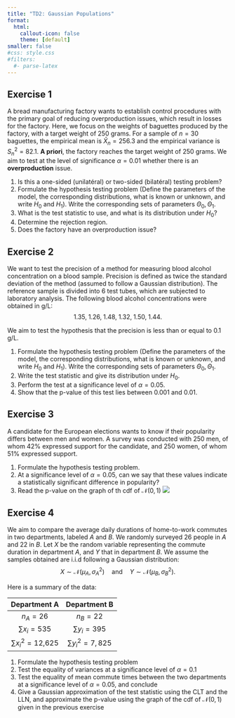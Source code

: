```yaml
---
title: "TD2: Gaussian Populations"
format: 
  html:
    callout-icon: false
    theme: [default]
smaller: false
#css: style.css
#filters:
  #- parse-latex
---
```



## Exercise 1

A bread manufacturing factory wants to establish control procedures with the primary goal of reducing overproduction issues, which result in losses for the factory. Here, we focus on the weights of baguettes produced by the factory, with a target weight of $250$ grams. For a sample of $n = 30$ baguettes, the empirical mean is $\bar{X}_n = 256.3$ and the empirical variance is $S^2_n = 82.1$. 
**A priori**, the factory reaches the target weight of $250$ grams.
We aim to test at the level of significance $\alpha = 0.01$ whether there is an **overproduction** issue.

1. Is this a one-sided (unilatéral) or two-sided (bilatéral) testing problem?
2. Formulate the hypothesis testing problem (Define the parameters of the model, the corresponding distributions, what is known or unknown, and write $H_0$ and $H_1$). Write the corresponding sets of parameters $\Theta_0, \Theta_1$.
3. What is the test statistic to use, and what is its distribution under $H_0$?
4. Determine the rejection region.
5. Does the factory have an overproduction issue?


## Exercise 2

We want to test the precision of a method for measuring blood alcohol concentration on a blood sample. Precision is defined as twice the standard deviation of the method (assumed to follow a Gaussian distribution). The reference sample is divided into $6$ test tubes, which are subjected to laboratory analysis. The following blood alcohol concentrations were obtained in g/L:
$$
1.35, \; 1.26, \; 1.48, \; 1.32, \; 1.50, \; 1.44.
$$

We aim to test the hypothesis that the precision is less than or equal to $0.1 \, \text{g/L}$.

1. Formulate the hypothesis testing problem (Define the parameters of the model, the corresponding distributions, what is known or unknown, and write $H_0$ and $H_1$). Write the corresponding sets of parameters $\Theta_0, \Theta_1$.
2. Write the test statistic and give its distribution under $H_0$.
3. Perform the test at a significance level of $\alpha = 0.05$.
4. Show that the p-value of this test lies between $0.001$ and $0.01$.


## Exercise 3

A candidate for the European elections wants to know if their popularity differs between men and women. A survey was conducted with $250$ men, of whom $42\%$ expressed support for the candidate, and $250$ women, of whom $51\%$ expressed support. 

1. Formulate the hypothesis testing problem.
2. At a significance level of $\alpha = 0.05$, can we say that these values indicate a statistically significant difference in popularity?
3. Read the p-value on the graph of th cdf of $\mathcal N(0,1)$
   ![](cdfs/gauss.svg)


## Exercise 4

We aim to compare the average daily durations of home-to-work commutes in two departments, labeled $A$ and $B$. We randomly surveyed 26 people in $A$ and 22 in $B$. Let $X$ be the random variable representing the commute duration in department $A$, and $Y$ that in department $B$. We assume the samples obtained are i.i.d following a Gaussian distribution:
$$
X \sim \mathcal{N}(\mu_A, \sigma_A^2) \quad \text{and} \quad Y \sim \mathcal{N}(\mu_B, \sigma_B^2).
$$

Here is a summary of the data:


| Department A | Department B | 
| :--: | :--: |
|$n_A= 26$ | $n_B=22$ |
|$\sum x_i = 535$ | $\sum y_i = 395$ |
|$\sum x_i^2 = 12$\,625 | $\sum y_i^2 = 7,825$|

1. Formulate the hypothesis testing problem
2. Test the equality of variances at a significance level of $\alpha = 0.1$
3. Test the equality of mean commute times between the two departments at a significance level of $\alpha = 0.05$, and conclude
4. Give a Gaussian approximation of the test statistic using the CLT and the LLN, and approximate the p-value using the graph of the cdf of $\mathcal N(0,1)$ given in the previous exercise
